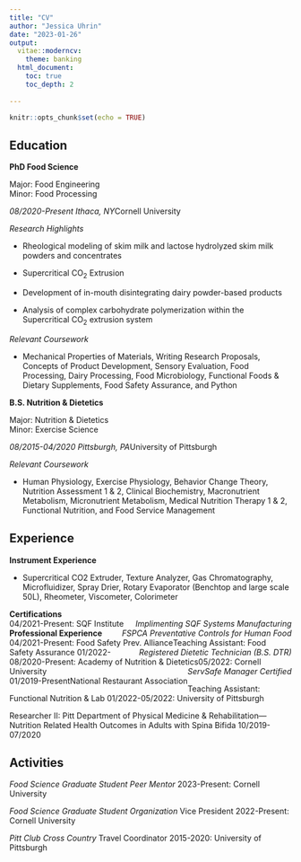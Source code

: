 ```yaml
---
title: "CV"
author: "Jessica Uhrin"
date: "2023-01-26"
output: 
  vitae::moderncv:
    theme: banking
  html_document:
    toc: true
    toc_depth: 2
  
---
```


```r
knitr::opts_chunk$set(echo = TRUE)
```
## Education

**PhD Food Science**

Major: Food Engineering   
Minor: Food Processing

Cornell University       [*08/2020-Present			Ithaca, NY*]{style="float:left"}



_Research Highlights_ 

*	Rheological modeling of skim milk and lactose hydrolyzed skim milk powders and concentrates

*	Supercritical CO~2~ Extrusion 

*	Development of in-mouth disintegrating dairy powder-based products

*	Analysis of complex carbohydrate polymerization within the Supercritical CO~2~ extrusion system  



_Relevant Coursework_ 

*	Mechanical Properties of Materials, Writing Research Proposals, Concepts of Product Development, Sensory Evaluation, Food Processing, Dairy Processing, Food Microbiology, Functional Foods & Dietary Supplements, Food Safety Assurance, and Python


**B.S. Nutrition & Dietetics**

Major: Nutrition & Dietetics   
Minor: Exercise Science

University of Pittsburgh     [*08/2015-04/2020			Pittsburgh, PA*]{style="float:left"}


_Relevant Coursework_  

*	Human Physiology, Exercise Physiology, Behavior Change Theory, Nutrition Assessment 1 & 2,  Clinical Biochemistry, Macronutrient Metabolism, Micronutrient Metabolism, Medical Nutrition Therapy 1 & 2, Functional Nutrition, and Food Service Management


## Experience

**Instrument Experience**

*	Supercritical CO2 Extruder, Texture Analyzer, Gas Chromatography, Microfluidizer, Spray Drier, Rotary Evaporator (Benchtop and large scale 50L), Rheometer, Viscometer, Colorimeter

**Certifications**   
[*Implimenting SQF Systems Manufacturing *]{style="float:right"}
[04/2021-Present: SQF Institute ]{style="float:left"}

[*FSPCA Preventative Controls for Human Food*]{style="float:right"}
[04/2021-Present: Food Safety Prev. Alliance]{style="float:left"}

[*Registered Dietetic Technician (B.S. DTR)*]{style="float:right"}
[08/2020-Present: Academy of Nutrition & Dietetics]{style="float:left"}

[*ServSafe Manager Certified*]{style="float:right"}
[01/2019-PresentNational Restaurant Association]{style="float:left"}


**Professional Experience**
Teaching Assistant: Food Safety Assurance
01/2022-05/2022: Cornell University


Teaching Assistant: Functional Nutrition & Lab
01/2022-05/2022: University of Pittsburgh


Researcher II: Pitt Department of Physical Medicine & Rehabilitation—Nutrition Related Health Outcomes in Adults with Spina Bifida
10/2019-07/2020


## Activities   
_Food Science Graduate Student Peer Mentor_
2023-Present: Cornell University

_Food Science Graduate Student Organization_
Vice President
2022-Present: Cornell University

_Pitt Club Cross Country_
Travel Coordinator
2015-2020: University of Pittsburgh
